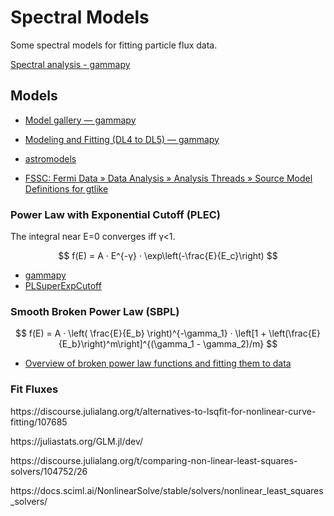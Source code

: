 # Spectral Models

Some spectral models for fitting particle flux data.

[Spectral analysis - gammapy](https://docs.gammapy.org/dev/tutorials/analysis-1d/spectral_analysis.html)

## Models

- [Model gallery — gammapy](https://docs.gammapy.org/dev/user-guide/model-gallery/index.html)
- [Modeling and Fitting (DL4 to DL5) — gammapy](https://docs.gammapy.org/dev/user-guide/modeling.html)
- [astromodels](https://github.com/threeML/astromodels)

- [FSSC: Fermi Data » Data Analysis » Analysis Threads » Source Model Definitions for gtlike](https://fermi.gsfc.nasa.gov/ssc/data/analysis/scitools/source_models.html)

### Power Law with Exponential Cutoff (PLEC)


The integral near E=0 converges iff γ<1.

$$
f(E) = A · E^{-γ} · \exp\left(-\frac{E}{E_c}\right)
$$

- [gammapy](https://docs.gammapy.org/2.0/user-guide/model-gallery/spectral/plot_exp_cutoff_powerlaw.html)
- [PLSuperExpCutoff](https://fermi.gsfc.nasa.gov/ssc/data/analysis/scitools/source_models.html#PLSuperExpCutoff)

### Smooth Broken Power Law (SBPL)

$$
f(E) = A · \left( \frac{E}{E_b} \right)^{-\gamma_1} · \left[1 + \left(\frac{E}{E_b}\right)^m\right]^{(\gamma_1 - \gamma_2)/m}
$$

- [Overview of broken power law functions and fitting them to data](https://gist.github.com/cgobat/12595d4e242576d4d84b1b682476317d)

### Fit Fluxes

https://discourse.julialang.org/t/alternatives-to-lsqfit-for-nonlinear-curve-fitting/107685

https://juliastats.org/GLM.jl/dev/

https://discourse.julialang.org/t/comparing-non-linear-least-squares-solvers/104752/26

https://docs.sciml.ai/NonlinearSolve/stable/solvers/nonlinear_least_squares_solvers/


